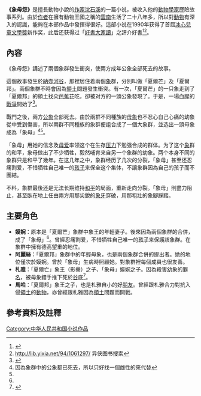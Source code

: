 {{Infobox Book 
| name                 = 《象母怨》
| image                = [[File:Jeungmoyuen.jpg|200px]]
| caption              = 圖為《象母怨》的舊版封面
| author               = [[沈石溪|沈石溪]]
| 類型                    = 小说
| translator           = 
| illustrator          =
| cover_artist         = 
| country              = [[中國|中國]]及[[中華民國|中華民國]]
| language             = [[中文|中文]]
| series               = 少年文庫
| subject              = [[動物|動物]]
| genre                = 
| publisher            = [[國語日報出版社|國語日報出版社]]<br>[[中国少年儿童出版社|中国少年儿童出版社]]<br>[[江苏少年儿童出版社|江苏少年儿童出版社]]
| release_date         = 2002年5月1日<br>2003年<br>1997年
| chinese_release_date = 2002年5月1日<br>2003年<br>1997年
| media_type           = 書本
| pages                = 168頁
| size_weight          = 
| format               = 
| isbn                 = 957751404<br>99789577514042<br>9787534617485
| oclc                 = 
| preceded_by          = 《鳥奴》
| followed_by   = 《信巴士》<ref>{{Cite web |url=http://www.ansonbook.com.tw/detail.asp?bookno=3108 |title=元生文化事業有限公司 |accessdate=2008-12-09 |archive-date=2014-01-08 |archive-url=https://web.archive.org/web/20140108105114/http://www.ansonbook.com.tw/detail.asp?bookno=3108 |dead-url=no }}</ref>
}}
'''《象母怨》'''是擅長動物小說的[[作家|作家]][[沈石溪|沈石溪]]的一篇小说，被收入他的[[动物学|動物學家]]歷險故事系列。由於[[作者|作者]]在擁有動物王國之稱的[[云南省|雲南]]生活了二十八年多，所以對[[动物|動物]]有深入的認識，能夠在本部作品中發揮得很好。這部小说在1990年获得了首屆[[冰心兒童文學獎|冰心兒童文學獎]]新作奖，此后还获得过「[[好書大家讀|好書大家讀]]」之評介好書<ref>{{Cite web |url=http://www.readingtimes.com.tw/ReadingTimes/ProductPage.aspx?gp=productdetail&cid=mcle(SellItems)&id=ZZ2408 |title=反映人性的動物小說選五書(ZZ2408)──狼妻、鳥奴、牧羊豹、象母怨、雄鷹金閃子 |accessdate=2008-12-09 |archive-date=2007-09-22 |archive-url=https://web.archive.org/web/20070922043814/http://www.readingtimes.com.tw/ReadingTimes/ProductPage.aspx?gp=productdetail&cid=mcle(SellItems)&id=ZZ2408 |dead-url=no }}</ref><ref>http://lib.yixia.net/94/1061297/{{dead link|date=2018年1月 |bot=InternetArchiveBot |fix-attempted=yes }} 
异侠图书搜索</ref>。

== 內容 ==

《象母怨》講述了兩個象群發生衝突，使兩方成年公象全部死去的故事。

這個故事發生於[[納壺河谷|納壺河谷]]，那裡居住着兩個[[象|象]]群，分別叫做「夏爾芒」及「夏爾邦」。兩個象群不時會因為[[領土|領土]]問題發生衝突。有一次，「夏爾芒」的一只象走到了「夏爾邦」的領土找朵[[芭蕉花|芭蕉花]]吃，卻被对方的一頭公象發現了。于是，一場血腥的[[戰爭|戰爭]]開始了<ref name="book">{{cite book| language= zh-hant| author= 沈石溪| coauthors= | title= 象母怨| url= http://www.eslite.com/product.aspx?pgid=1003125551213707| date= 2002年5月1日| location= 台灣| publisher= 國語日報出版社| id= | isbn= 9577514049| pages= 168| access-date= 2008年12月9日| archive-date= 2016年3月5日| archive-url= https://web.archive.org/web/20160305071615/http://www.eslite.com/product.aspx?pgid=1003125551213707| dead-url= no}}</ref>。

戰鬥之後，兩方[[公象|公象]]全部死去。由於兩群不同種族的[[母象|母象]]也不忍心自己心痛的幼象從中受到傷害，所以兩群不同種族的象群便组合成了一個大象群，並选出一頭母象成為「象母」<ref name="female">因為象群中的公象都已死去，所以只好找一個雌性的來代替</ref><ref name="book"></ref>。

「象母」用她的信念及[[母爱|母爱]]率领这个在生存[[压力|压力]]下勉强合成的群体。为了这个[[象|象]]群的和平，象母做出了不少牺牲，毅然哺育来自另一个象群的幼象。两个本身不同的象群只是和平了幾年。在这几年之中，象群经历了几次的分裂，「象母」甚至还忍痛割爱，不惜牺牲自己唯一的[[孩子|孩子]]来保全这个集体，不讓象群因為自己的孩子而不團結。

不料，象群最後还是无法长期维持[[和平|和平]]的局面，重新走向分裂。「象母」則盡力阻止，甚至臥在地上任由兩方用那尖銳的[[象牙|象牙]]穿破，用那粗壯的象腳踩踏。

== 主要角色 ==
*'''嫫婉'''：原本是「夏爾芒」象群中象王的年輕妻子。後來因為兩個象群的合併，成了「象母」<ref name="female"></ref>。曾經忍痛割爱，不惜牺牲自己唯一的[[孩子|孩子]]来保護該象群。在象群中擁有德高望重的地位。
*'''阿麗絲'''：「夏爾邦」象群中的年輕母象，也是兩個象群合併的提出者。她的地位僅次於嫫婉。曾於「象母」生病時照顧她。對象群裡每個成員也很友善。
*'''札雅'''：「夏爾亡」象王（影疊）之子、「象母」嫫婉之子。因為殺害幼象的[[罪名|罪名]]，被母象錯手推下死於[[谷|谷]]底<ref>{{Cite web |url=http://www.wszw.com/video/detail.jsp?articleId=215893 |title=评《象母怨》 |access-date=2008-12-10 |archive-url=https://web.archive.org/web/20080505060109/http://www.wszw.com/video/detail.jsp?articleId=215893 |archive-date=2008-05-05 |dead-url=yes }}</ref>。
*'''馬哈'''：「夏爾邦」象王之子，也是札雅自小的好[[朋友|朋友]]。曾經跟札雅合力對抗入侵[[領土|領土]]的[[動物|動物]]，亦曾經跟札雅因為[[領土|領土]]問題而開戰。

== 參考資料及註釋 ==
{{Reflist|2}}

[[Category:中华人民共和国小说作品|Category:中华人民共和国小说作品]]